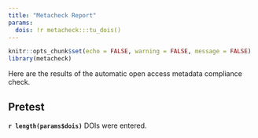 ```yaml
---
title: "Metacheck Report"
params:
  dois: !r metacheck:::tu_dois()
---
```


<!-- this file always has to be in sync with other language versions -->

```r
knitr::opts_chunk$set(echo = FALSE, warning = FALSE, message = FALSE)
library(metacheck)
```

Here are the results of the automatic open access metadata compliance check.

## Pretest

**`r length(params$dois)`** DOIs were entered.
